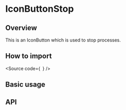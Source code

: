 

<Meta of={Stories} />

# IconButtonStop

## Overview

This is an IconButton which is used to stop processes.

## How to import

<Source
  code={`
`}
/>

## Basic usage

<Canvas of={Stories.Base} />

## API

<ArgTypes of={Stories} />

